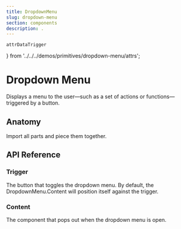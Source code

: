 ```yaml
---
title: DropdownMenu
slug: dropdown-menu
section: components
description: .
---
```


    attrDataTrigger
} from '../../../demos/primitives/dropdown-menu/attrs';

# Dropdown Menu

<Description>Displays a menu to the user—such as a set of actions or functions—triggered by a button.</Description>

<ComponentPreview name="dropdown-menu" file="dropdown-menu-demo" />

## Anatomy

Import all parts and piece them together.

## API Reference

### Trigger

The button that toggles the dropdown menu.
By default, the DropdownMenu.Content will position itself against the trigger.

<PropsTable name="RdxDropdownMenuTriggerDirective" />

<DataAttributesTable attributes={attrDataTrigger} />

### Content

The component that pops out when the dropdown menu is open.

<PropsTable name="RdxDropdownMenuContentDirective" />
